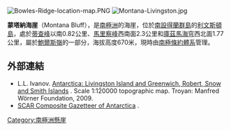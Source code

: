 [[Image:Bowles-Ridge-location-map.PNG|thumb]]
[[Image:Montana-Livingston.jpg|thumb]]

{{coord|62|37|24|S|60|10|56|W|display=title}}

'''蒙塔納海崖'''（Montana Bluff），是[[南極洲|南極洲]]的海崖，位於[[南設得蘭群島|南設得蘭群島]]的[[利文斯頓島|利文斯頓島]]，處於[[蒂查峰|蒂查峰]]以南0.82公里、[[馬里察峰|馬里察峰]]西南面2.3公里和[[庫茲馬海穹|庫茲馬海穹]]西北面1.77公里，屬於[[鮑爾斯嶺|鮑爾斯嶺]]的一部分，海拔高度670米，現時由[[南極條約體系|南極條約體系]]管理。

==外部連結==
* L.L. Ivanov. [http://apcbg.org/image023.jpg Antarctica: Livingston Island and Greenwich, Robert, Snow and Smith Islands] {{Wayback|url=http://apcbg.org/image023.jpg |date=20080424075823 }}. Scale 1:120000 topographic map.  Troyan: Manfred Wörner Foundation, 2009.
* [http://data.aad.gov.au/aadc/gaz/scar/ SCAR Composite Gazetteer of Antarctica] {{WebCite|url=https://www.webcitation.org/5ug2CfC7m?url=http://data.aad.gov.au/aadc/gaz/scar/ |date=20101202140255 |dateformat=iso }}.

[[Category:南極洲懸崖|Category:南極洲懸崖]]


{{Antarctica-geo-stub}}